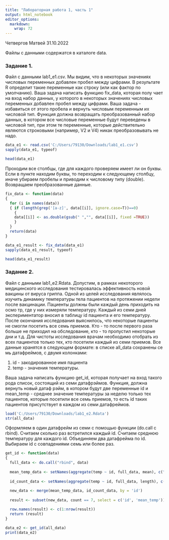 ---
title: "Лабораторная работа 1, часть 1"
output: html_notebook
editor_options: 
  markdown: 
    wrap: 72
---

Четвергов Матвей 31.10.2022

Файлы с данными содержатся в каталоге data.

### Задание 1.

Файл с данными lab1_e1.csv. Мы видим, что в некоторых значениях числовых
переменных добавлен пробел между цифрами. В результате R определит такие
переменные как строку (или как фактор по умолчанию). Ваша задача
написать функцию fix_data, которая полу чает на вход набор данных, у
которого в некоторых значениях числовых переменных добавлен пробел между
цифрами. Ваша задача - избавиться от этого пробела и вернуть числовым
переменным их числовой тип. Функция должна возвращать преобразованный
набор данных, в котором все числовые переменные будут переведены в
числовой тип, при этом те переменные, которые действительно являются
строковыми (например, V2 и V4) никак преобразовывать не надо.

```{r}
data_e1 <- read.csv('C:/Users/79130/Downloads/lab1_e1.csv')
sapply(data_e1, typeof)

head(data_e1)
```

Проходим все столбцы, где для каждого проверяем имеет ли он буквы. Если
в пункте находим буквы, то переходим к следующему столбцу, иначе убираем
пробелы и приводим к числовому типу (double). Возвращаем преобразованные
данные.

```{r}
fix_data <- function(data) 
{
  for (i in names(data)) 
  { if (length(grep('[a-z]', data[[i]], ignore.case=T))==0) 
    { 
    data[[i]] <- as.double(gsub(" ","", data[[i]], fixed =TRUE))
    }
  } 
  return(data) 
}
```

```{r}
data_e1_result <- fix_data(data_e1) 
sapply(data_e1_result, typeof)

head(data_e1_result)
```

### Задание 2.

Файл с данными lab1_e2.Rdata. Допустим, в рамках некоторого медицинского
исследования тестировалась эффективность новой вакцины от вируса гриппа.
Одной из целей исследования являлось изучить динамику температуры тела
пациентов на протяжении недели после вакцинации. Пациенты должны были
каждый день приходить на осмо тр, где у них измеряли температуру. Каждый
из семи дней экспериментатор вносил в таблицу id пациента и его
температуру. После окончания исследования выяснилось, что некоторые
пациенты не смогли посетить все семь приемов. Кто - то после первого
раза больше не приходил на обследование, кто - то пропустил некоторые
дни и т.д. Для чистоты исследования врачам необходимо отобрать из всех
пациентов только тех, кто посетили каждый из семи приемов. Все данные
хранятся в следующем формате: в списке all_data сохранены се мь
датафреймов, с двумя колонками:

1.  id - закодированное имя пациента
2.  temp - значения температуры.

Ваша задача написать функцию get_id, которая получает на вход такого
рода список, состоящий из семи датафрэймов. Функция, должна вернуть
новый датаф рэйм, в котором будут две переменные id и mean_temp -
среднее значение температуры за неделю только тех пациентов, которые
посетили все семь приемов, то есть id таких пациентов присутствует в
каждом из семи датафреймов.

```{r}
load('C:/Users/79130/Downloads/lab1_e2.Rdata')
str(all_data)
```

Оформляем в один датафрейм из семи с помощью функции (do.call с rbind).
Считаем сколько раз встретился каждый id. Считаем среднюю температуру
для каждого id. Объединяем два датафрейма по id. Выбираем id с
совпадениями семь или более раз.

```{r}
get_id <- function(data) 
{
  full_data <- do.call("rbind", data)
  
  mean_temp_data <- setNames(aggregate(temp ~ id, full_data, mean), c("id", "mean_temp"))
  
  id_count_data <- setNames(aggregate(temp ~ id, full_data, length), c("id", "count"))
  
  new_data <- merge(mean_temp_data, id_count_data, by = 'id')
  
  result <- subset(new_data, count == 7, select = c('id', 'mean_temp'))

  row.names(result) <- c(1:nrow(result))
  return (result)
}
```

```{r}
data_e2 <- get_id(all_data)
print(data_e2)
```
